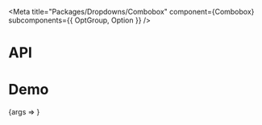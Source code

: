 
<Meta
  title="Packages/Dropdowns/Combobox"
  component={Combobox}
  subcomponents={{ OptGroup, Option }}
/>

# API

<ArgsTable />

# Demo

<Canvas>
  <Story name="Combobox">{args => <ComboboxStory {...args} />}</Story>
</Canvas>
